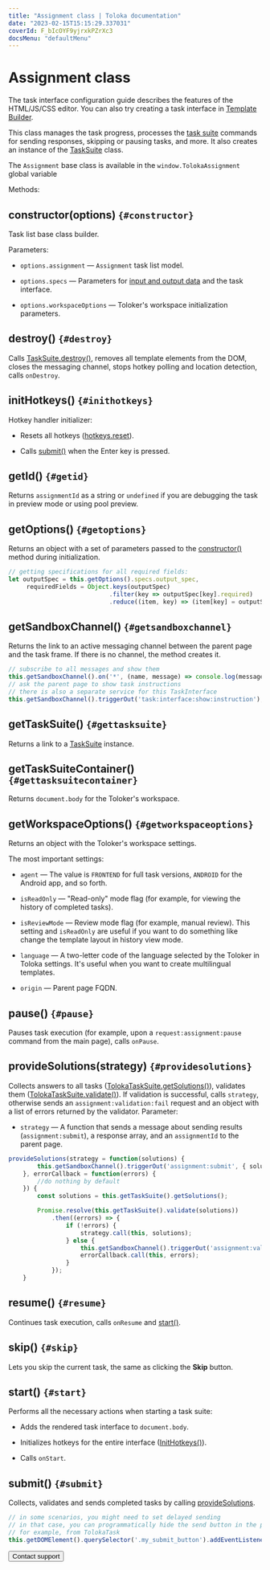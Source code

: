 ```yaml
---
title: "Assignment class | Toloka documentation"
date: "2023-02-15T15:15:29.337031"
coverId: F_bIcOYF9yjrxkPZrXc3
docsMenu: "defaultMenu"
---
```



# Assignment class

<Note mode="note" title="Note">

The task interface configuration guide describes the features of the HTML/JS/CSS editor. You can also try creating a task interface in [Template Builder](/docs/template-builder/).

</Note>

This class manages the task progress, processes the [task suite](/docs/glossary#task-suite) commands for sending responses, skipping or pausing tasks, and more. It also creates an instance of the [TaskSuite](/docs/guide/tasksuite) class.

The `Assignment` base class is available in the `window.TolokaAssignment` global variable

Methods:

## constructor(options) `{#constructor}`
Task list base class builder.

Parameters:

- `options.assignment` — `Assignment` task list model.

- `options.specs` — Parameters for [input and output data](/docs/glossary#input-output-data) and the task interface.

- `options.workspaceOptions` — Toloker's workspace initialization parameters.

## destroy() `{#destroy}`
Calls [TaskSuite.destroy()](/docs/guide/tasksuite#destroy), removes all template elements from the DOM, closes the messaging channel, stops hotkey polling and location detection, calls `onDestroy`.

## initHotkeys() `{#inithotkeys}`
Hotkey handler initializer:

- Resets all hotkeys ([hotkeys.reset](/docs/guide/services#reset)).

- Calls [submit()](#submit) when the Enter key is pressed.

## getId() `{#getid}`
Returns `assignmentId` as a string or `undefined` if you are debugging the task in preview mode or using pool preview.

## getOptions() `{#getoptions}`
Returns an object with a set of parameters passed to the [constructor()](#constructor) method during initialization.

<Cut title="Example">

```javascript
// getting specifications for all required fields:
let outputSpec = this.getOptions().specs.output_spec,
     requiredFields = Object.keys(outputSpec)
                            .filter(key => outputSpec[key].required)
                            .reduce((item, key) => (item[key] = outputSpec[key], item), {});
```

</Cut>

## getSandboxChannel() `{#getsandboxchannel}`
Returns the link to an active messaging channel between the parent page and the task frame. If there is no channel, the method creates it.

<Cut title="Example">

```javascript
// subscribe to all messages and show them
this.getSandboxChannel().on('*', (name, message) => console.log(message));
// ask the parent page to show task instructions
// there is also a separate service for this TaskInterface
this.getSandboxChannel().triggerOut('task:interface:show:instruction');
```

</Cut>

## getTaskSuite() `{#gettasksuite}`
Returns a link to a [TaskSuite](/docs/guide/tasksuite) instance.

## getTaskSuiteContainer() `{#gettasksuitecontainer}`
Returns `document.body` for the Toloker's workspace.

## getWorkspaceOptions() `{#getworkspaceoptions}`
Returns an object with the Toloker's workspace settings.

The most important settings:

- `agent` — The value is `FRONTEND` for full task versions, `ANDROID` for the Android app, and so forth.

- `isReadOnly` — "Read-only" mode flag (for example, for viewing the history of completed tasks).

- `isReviewMode` — Review mode flag (for example, manual review). This setting and `isReadOnly` are useful if you want to do something like change the template layout in history view mode.

- `language` — A two-letter code of the language selected by the Toloker in Toloka settings. It's useful when you want to create multilingual templates.

- `origin` — Parent page FQDN.

## pause() `{#pause}`
Pauses task execution (for example, upon a `request:assignment:pause` command from the main page), calls `onPause`.

## provideSolutions(strategy) `{#providesolutions}`
Collects answers to all tasks ([TolokaTaskSuite.getSolutions()](/docs/guide/tasksuite#getSolutions)), validates them ([TolokaTaskSuite.validate()](/docs/guide/tasksuite#validate)). If validation is successful, calls `strategy`, otherwise sends an `assignment:validation:fail` request and an object with a list of errors returned by the validator. Parameter:

- `strategy` — A function that sends a message about sending results (`assignment:submit`), a response array, and an `assignmentId` to the parent page.

<Cut title="Example">

```javascript
provideSolutions(strategy = function(solutions) {
        this.getSandboxChannel().triggerOut('assignment:submit', { solutions, assignmentId: this.getId() });
    }, errorCallback = function(errors) {
        //do nothing by default
    }) {
        const solutions = this.getTaskSuite().getSolutions();

        Promise.resolve(this.getTaskSuite().validate(solutions))
            .then((errors) => {
                if (!errors) {
                    strategy.call(this, solutions);
                } else {
                    this.getSandboxChannel().triggerOut('assignment:validation:fail', errors);
                    errorCallback.call(this, errors);
                }
            });
    }
```

</Cut>

## resume() `{#resume}`
Continues task execution, calls `onResume` and [start()](#start).

## skip() `{#skip}`
Lets you skip the current task, the same as clicking the **Skip** button.

## start() `{#start}`

Performs all the necessary actions when starting a task suite:

- Adds the rendered task interface to `document.body`.

- Initializes hotkeys for the entire interface ([InitHotkeys()](#inithotkeys)).

- Calls `onStart`.

## submit() `{#submit}`
Collects, validates and sends completed tasks by calling [provideSolutions](#providesolutions).

<Cut title="Example">

```javascript
// in some scenarios, you might need to set delayed sending
// in that case, you can programmatically hide the send button in the project settings
// for example, from TolokaTask
this.getDOMElement().querySelector('.my_submit_button').addEventListener('click', (event) => this.getAssignment().submit());
```

</Cut>

<Button themeColor="light" view="default" size="l" type="link" url="/docs/guide/troubleshooting/support?form-source=guide-js-assignment">Contact support</Button>
